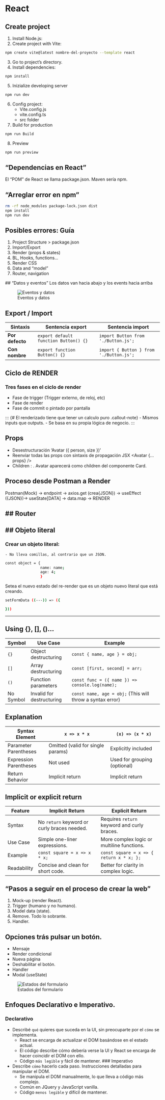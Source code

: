 # React
## Create project

1. Install Node.js:
2. Create project with Vite:
``` bash
npm create vite@latest nombre-del-proyecto --template react
```
3. Go to project's directory.
4. Install dependencies:
``` bash
npm install
```
5. Inizialize developing server
``` bash
npm run dev
```
6. Config project:
    - Vite.config.js
    - vite.config.ts
    - src folder
7. Build for production
``` bash
npm run Build
```
8. Preview
``` bash
npm run preview
```
::: { .callout-tip}
## "Dependencias en React"
El "POM" de React se llama package.json. Maven sería npm.
:::

::: {.callout-warning}
## "Arreglar error en npm" 
 ``` bash
rm -rf node_modules package-lock.json dist
npm install
npm run dev
```
:::

## Posibles errores: Guía
 1. Project Structure > package.json
 2. Import/Export
 3. Render (props & states)
 4. BL, Hooks, functions...
 5. Render CSS
 6. Data and "model"
 7. Router, navigation

::: {.callout-tip}
 ## "Datos y eventos" 
Los datos van hacia abajo y los events hacia arriba

![Eventos y datos](/home/albertemb/FullStack-Quarto/images/react_data_events.png)
:::

## Export / Import
| **Sintaxis**       | **Sentencia export**                    | **Sentencia import**                     |
|--------------------|-----------------------------------------|------------------------------------------|
| **Por defecto**    | `export default function Button() {}`  | `import Button from './Button.js';`      |
| **Con nombre**     | `export function Button() {}`          | `import { Button } from './Button.js';`  |

## Ciclo de RENDER
### Tres fases en el ciclo de render
 - Fase de trigger (Trigger externo, de reloj, etc)
 - Fase de render 
 - Fase de commit o pintado por pantalla

::: {# El renderizado tiene que tener un calculo puro .callout-note}
- Mismos inputs que outputs.
- Se basa en su propia lógica de negocio.
:::

## Props
- Desestructuración 'Avatar ({ person, size })'
- Reenviar todas las props con sintaxis de propagación JSX <Avatar {...props} />
- Children : <Card> <Avatar /> </Card> . Avatar aparecerá como children del componente Card.

## Proceso desde Postman a Render
Postman(Mock) -> endpoint -> axios.get (crea{JSON}) -> useEffect ({JSON})-> useState[DATA] -> data.map -> RENDER

## Router
- 
## Objeto literal
- 

### Crear un objeto literal:
    - No lleva comillas, al contrario que un JSON.
``` bash
const object = {
                name: name; 
                age: 4;
                }
```

Setea el nuevo estado del re-render que es un objeto nuevo literal que está creando.
``` bash
setFormData ((---)) => ({

}))
```
---
## Using {}, [], ()...
 | Symbol    | Use Case                  | Example                                                   |
   | --------- | ------------------------- | --------------------------------------------------------- |
   | `{}`      | Object destructuring      | `const { name, age } = obj;`                              |
   | `[]`      | Array destructuring       | `const [first, second] = arr;`                            |
   | `()`      | Function parameters       | `const func = ({ name }) => console.log(name);`           |
   | No Symbol | Invalid for destructuring | `const name, age = obj;` (This will throw a syntax error) |
   
## Explanation   
   | Syntax Element         | `x => x * x`                      | `(x) => (x * x)`             |
   | ---------------------- | --------------------------------- | ---------------------------- |
   | Parameter Parentheses  | Omitted (valid for single params) | Explicitly included          |
   | Expression Parentheses | Not used                          | Used for grouping (optional) |
   | Return Behavior        | Implicit return                   | Implicit return              |
   
## Implicit or explicit return   
   | Feature     | Implicit Return                             | Explicit Return                             |
   | ----------- | ------------------------------------------- | ------------------------------------------- |
   | Syntax      | No `return` keyword or curly braces needed. | Requires `return` keyword and curly braces. |
   | Use Case    | Simple one-liner expressions.               | More complex logic or multiline functions.  |
   | Example     | `const square = x => x * x;`                | `const square = x => { return x * x; };`    |
   | Readability | Concise and clean for short code.           | Better for clarity in complex logic.        |

::: {.callout-tip}
## "Pasos a seguir en el proceso de crear la web"
1. Mock-up (render React).
2. Trigger (humano y no humano).
3. Model data (state).
4. Remove. Todo lo sobrante.
5. Handler.
:::

## Opciones trás pulsar un botón.
- Mensaje 
- Render condicional
- Nueva página
- Deshabilitar el botón.
- Handler
- Modal (useState)

![Estados del formulario](images/responding_to_input_flow.webp)

## Enfoques Declarativo e Imperativo.
### Declarativo
- Describé `qué` quieres que suceda en la UI, sin preocuparte por el `cómo` se implementa.
   - React se encarga de actualizar el DOM basándose en el estado actual.
   - El código describe cómo debería verse la UI y React se encarga de hacer coincidir el DOM con ello.
   - Código `más legible` y fácil de mantener.
### Imperativo
- Describe `cómo` hacerlo cada paso. Instrucciones detalladas para manipular el DOM.
   - Se manipula el DOM manualmente, lo que lleva a código más complejo.
   - Común en JQuery y JavaScript vanilla.
   - Código `menos legible` y difícil de mantener.    